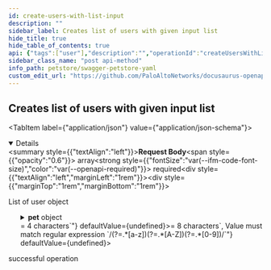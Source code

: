 ```yaml
---
id: create-users-with-list-input
description: ""
sidebar_label: Creates list of users with given input list
hide_title: true
hide_table_of_contents: true
api: {"tags":["user"],"description":"","operationId":"createUsersWithListInput","responses":{"default":{"description":"successful operation"}},"requestBody":{"content":{"application/json":{"schema":{"type":"array","items":{"type":"object","properties":{"id":{"type":"integer","format":"int64","readOnly":true},"pet":{"oneOf":[{"title":"pet","type":"object","required":["name","photoUrls"],"discriminator":{"propertyName":"petType","mapping":{"cat":{"title":"cat","description":"A representation of a cat","allOf":["circular(pet)",{"type":"object","properties":{"huntingSkill":{"type":"string","description":"The measured skill for hunting","default":"lazy","example":"adventurous","enum":["clueless","lazy","adventurous","aggressive"]}},"required":["huntingSkill"]}]},"dog":{"title":"dog","description":"A representation of a dog","allOf":["circular(pet)",{"type":"object","properties":{"packSize":{"type":"integer","format":"int32","description":"The size of the pack the dog is from","default":1,"minimum":1}},"required":["packSize"]}]},"bee":{"title":"bee","description":"A representation of a honey bee","allOf":["circular(pet)",{"type":"object","properties":{"honeyPerDay":{"type":"number","description":"Average amount of honey produced per day in ounces","example":3.14,"multipleOf":0.01}},"required":["honeyPerDay"]}]}}},"properties":{"id":{"externalDocs":{"description":"Find more info here","url":"https://example.com"},"description":"Pet ID","allOf":[{"type":"integer","format":"int64","readOnly":true}]},"category":{"description":"Categories this pet belongs to","allOf":[{"type":"object","properties":{"id":{"description":"Category ID","allOf":[{"type":"integer","format":"int64","readOnly":true}]},"name":{"description":"Category name","type":"string","minLength":1},"sub":{"description":"Test Sub Category","type":"object","properties":{"prop1":{"type":"string","description":"Dumb Property"}}}},"xml":{"name":"Category"}}]},"name":{"description":"The name given to a pet","type":"string","example":"Guru"},"photoUrls":{"description":"The list of URL to a cute photos featuring pet","type":"array","maxItems":20,"xml":{"name":"photoUrl","wrapped":true},"items":{"type":"string","format":"url"}},"friend":{"allOf":["circular(pet)"]},"tags":{"description":"Tags attached to the pet","type":"array","minItems":1,"xml":{"name":"tag","wrapped":true},"items":{"title":"tag","type":"object","properties":{"id":{"description":"Tag ID","allOf":[{"type":"integer","format":"int64","readOnly":true}]},"name":{"description":"Tag name","type":"string","minLength":1}},"xml":{"name":"Tag"}}},"status":{"type":"string","description":"Pet status in the store","enum":["available","pending","sold"]},"petType":{"description":"Type of a pet","type":"string","oneOf":[{"title":"cat","description":"A representation of a cat","allOf":["circular(pet)",{"type":"object","properties":{"huntingSkill":{"type":"string","description":"The measured skill for hunting","default":"lazy","example":"adventurous","enum":["clueless","lazy","adventurous","aggressive"]}},"required":["huntingSkill"]}]},{"title":"dog","description":"A representation of a dog","allOf":["circular(pet)",{"type":"object","properties":{"packSize":{"type":"integer","format":"int32","description":"The size of the pack the dog is from","default":1,"minimum":1}},"required":["packSize"]}]},{"title":"bee","description":"A representation of a honey bee","allOf":["circular(pet)",{"type":"object","properties":{"honeyPerDay":{"type":"number","description":"Average amount of honey produced per day in ounces","example":3.14,"multipleOf":0.01}},"required":["honeyPerDay"]}]}]}},"xml":{"name":"Pet"}},{"title":"tag","type":"object","properties":{"id":{"description":"Tag ID","allOf":[{"type":"integer","format":"int64","readOnly":true}]},"name":{"description":"Tag name","type":"string","minLength":1}},"xml":{"name":"Tag"}}]},"username":{"description":"User supplied username","type":"string","minLength":4,"example":"John78"},"firstName":{"description":"User first name","type":"string","minLength":1,"example":"John"},"lastName":{"description":"User last name","type":"string","minLength":1,"example":"Smith"},"email":{"description":"User email address","type":"string","format":"email","example":"john.smith@example.com"},"password":{"type":"string","description":"User password, MUST contain a mix of upper and lower case letters, as well as digits","format":"password","minLength":8,"pattern":"/(?=.*[a-z])(?=.*[A-Z])(?=.*[0-9])/","example":"drowssaP123"},"phone":{"description":"User phone number in international format","type":"string","pattern":"/^\\+(?:[0-9]-?){6,14}[0-9]$/","example":"+1-202-555-0192"},"userStatus":{"description":"User status","type":"integer","format":"int32"}},"xml":{"name":"User"}}}}},"description":"List of user object","required":true},"method":"post","path":"/user/createWithList","servers":[{"url":"https://petstore.swagger.io/v2","description":"Default server"},{"url":"https://petstore.swagger.io/sandbox","description":"Sandbox server"},{"url":"http://127.0.0.1:4010","description":"Prism Mock API (local)"}],"securitySchemes":{"petstore_auth":{"description":"Get access to data while protecting your account credentials.\nOAuth2 is also a safer and more secure way to give you access.\n","type":"oauth2","flows":{"implicit":{"authorizationUrl":"http://petstore.swagger.io/api/oauth/dialog","scopes":{"write:pets":"modify pets in your account","read:pets":"read your pets"}}}},"api_key":{"description":"For this sample, you can use the api key `special-key` to test the authorization filters.\n","type":"apiKey","name":"api_key","in":"header"}},"jsonRequestBodyExample":[{"pet":{"category":{"name":"string","sub":{"prop1":"string"}},"name":"Guru","photoUrls":["string"],"friend":{},"tags":[{"name":"string"}],"status":"available","petType":{"huntingSkill":"adventurous"}},"username":"John78","firstName":"John","lastName":"Smith","email":"john.smith@example.com","password":"drowssaP123","phone":"+1-202-555-0192","userStatus":0}],"info":{"description":"This is a sample server Petstore server.\nYou can find out more about Swagger at\n[http://swagger.io](http://swagger.io) or on [irc.freenode.net, #swagger](http://swagger.io/irc/).\nFor this sample, you can use the api key `special-key` to test the authorization filters.\n\n## Introduction\nThis API is documented in **OpenAPI format** and is based on\n[Petstore sample](http://petstore.swagger.io/) provided by [swagger.io](http://swagger.io) team.\nIt was **extended** to illustrate features of [generator-openapi-repo](https://github.com/Rebilly/generator-openapi-repo)\ntool and [ReDoc](https://github.com/Redocly/redoc) documentation. In addition to standard\nOpenAPI syntax we use a few [vendor extensions](https://github.com/Redocly/redoc/blob/master/docs/redoc-vendor-extensions.md).\n\n## OpenAPI Specification\nThis API is documented in **OpenAPI format** and is based on\n[Petstore sample](http://petstore.swagger.io/) provided by [swagger.io](http://swagger.io) team.\nIt was **extended** to illustrate features of [generator-openapi-repo](https://github.com/Rebilly/generator-openapi-repo)\ntool and [ReDoc](https://github.com/Redocly/redoc) documentation. In addition to standard\nOpenAPI syntax we use a few [vendor extensions](https://github.com/Redocly/redoc/blob/master/docs/redoc-vendor-extensions.md).\n\n## Cross-Origin Resource Sharing\nThis API features Cross-Origin Resource Sharing (CORS) implemented in compliance with  [W3C spec](https://www.w3.org/TR/cors/).\nAnd that allows cross-domain communication from the browser.\nAll responses have a wildcard same-origin which makes them completely public and accessible to everyone, including any code on any site.\n\n## Authentication\n\nPetstore offers two forms of authentication:\n  - API Key\n  - OAuth2\nOAuth2 - an open protocol to allow secure authorization in a simple\nand standard method from web, mobile and desktop applications.\n","version":"2.0.0","title":"Swagger Petstore YAML","termsOfService":"http://swagger.io/terms/","contact":{"name":"API Support","email":"apiteam@swagger.io","url":"https://github.com/Redocly/redoc"},"x-logo":{"url":"https://redocly.github.io/redoc/petstore-logo.png","altText":"Petstore logo"},"license":{"name":"Apache 2.0","url":"http://www.apache.org/licenses/LICENSE-2.0.html"}},"postman":{"name":"Creates list of users with given input list","description":{"content":"","type":"text/plain"},"url":{"path":["user","createWithList"],"host":["{{baseUrl}}"],"query":[],"variable":[]},"header":[{"key":"Content-Type","value":"application/json"}],"method":"POST","body":{"mode":"raw","raw":"\"\"","options":{"raw":{"language":"json"}}}}}
sidebar_class_name: "post api-method"
info_path: petstore/swagger-petstore-yaml
custom_edit_url: "https://github.com/PaloAltoNetworks/docusaurus-openapi-docs/issues/new?labels=documentation&template=documentation_problem.md&title=[Documentation] Requesting changes to 'Creates list of users with given input list' (create-users-with-list-input)"
---
```



## Creates list of users with given input list

<MimeTabs><TabItem label={"application/json"} value={"application/json-schema"}><details style={{}} data-collapsed={false} open={true}><summary style={{"textAlign":"left"}}><strong>Request Body</strong><span style={{"opacity":"0.6"}}> array</span><strong style={{"fontSize":"var(--ifm-code-font-size)","color":"var(--openapi-required)"}}> required</strong></summary><div style={{"textAlign":"left","marginLeft":"1rem"}}><div style={{"marginTop":"1rem","marginBottom":"1rem"}}>

List of user object

</div></div><ul style={{"marginLeft":"1rem"}}><SchemaItem collapsible={true} className={"schemaItem"}><details style={{}}><summary style={{}}><strong>pet</strong><span style={{"opacity":"0.6"}}> object</span></summary><div style={{"marginLeft":"1rem"}}><li><div><span className={"badge badge--info"}>oneOf</span><SchemaTabs><TabItem label={"pet"} value={"0-item-properties"}><SchemaItem collapsible={true} className={"schemaItem"}><details style={{}}><summary style={{}}><strong>category</strong><span style={{"opacity":"0.6"}}> Category</span></summary><div style={{"marginLeft":"1rem"}}><SchemaItem collapsible={false} name={"name"} required={false} schemaDescription={"Category name"} schemaName={"string"} qualifierMessage={"**Possible values:** `non-empty`"} defaultValue={undefined}></SchemaItem><SchemaItem collapsible={true} className={"schemaItem"}><details style={{}}><summary style={{}}><strong>sub</strong><span style={{"opacity":"0.6"}}> object</span></summary><div style={{"marginLeft":"1rem"}}><div style={{"marginTop":".5rem","marginBottom":".5rem"}}>

Test Sub Category

</div><SchemaItem collapsible={false} name={"prop1"} required={false} schemaDescription={"Dumb Property"} schemaName={"string"} qualifierMessage={undefined} defaultValue={undefined}></SchemaItem></div></details></SchemaItem></div></details></SchemaItem><SchemaItem collapsible={false} name={"name"} required={true} schemaDescription={"The name given to a pet"} schemaName={"string"} qualifierMessage={undefined} defaultValue={undefined}></SchemaItem><SchemaItem collapsible={false} name={"photoUrls"} required={true} schemaDescription={"The list of URL to a cute photos featuring pet"} schemaName={"url[]"} qualifierMessage={"**Possible values:** `<= 20`"} defaultValue={undefined}></SchemaItem><SchemaItem collapsible={false} name={"friend"} required={false} schemaDescription={undefined} schemaName={"circular(pet)"} qualifierMessage={undefined} defaultValue={undefined}></SchemaItem><SchemaItem collapsible={true} className={"schemaItem"}><details style={{}}><summary style={{}}><strong>tags</strong><span style={{"opacity":"0.6"}}> Tag[]</span></summary><div style={{"marginLeft":"1rem"}}><div style={{"marginTop":".5rem","marginBottom":".5rem"}}>

**Possible values:** `>= 1`

</div><div style={{"marginTop":".5rem","marginBottom":".5rem"}}>

Tags attached to the pet

</div><SchemaItem collapsible={false} name={"name"} required={false} schemaDescription={"Tag name"} schemaName={"string"} qualifierMessage={"**Possible values:** `non-empty`"} defaultValue={undefined}></SchemaItem></div></details></SchemaItem><SchemaItem collapsible={false} name={"status"} required={false} schemaDescription={"Pet status in the store"} schemaName={"string"} qualifierMessage={"**Possible values:** [`available`, `pending`, `sold`]"} defaultValue={undefined}></SchemaItem><div className={"discriminatorItem"}><div><strong style={{"paddingLeft":"1rem"}}>petType</strong><span style={{"opacity":"0.6"}}> string</span><div style={{"paddingLeft":"1rem"}}>

**Possible values:** [`cat`, `dog`, `bee`]

</div><div style={{"paddingLeft":"1rem"}}>

Type of a pet

</div><DiscriminatorTabs><TabItem label={"cat"} value={"0-item-discriminator"}><div style={{"marginLeft":"-4px"}}><SchemaItem collapsible={false} name={"huntingSkill"} required={true} schemaDescription={"The measured skill for hunting"} schemaName={"string"} qualifierMessage={"**Possible values:** [`clueless`, `lazy`, `adventurous`, `aggressive`]"} defaultValue={"lazy"}></SchemaItem></div></TabItem><TabItem label={"dog"} value={"1-item-discriminator"}><div style={{"marginLeft":"-4px"}}><SchemaItem collapsible={false} name={"packSize"} required={true} schemaDescription={"The size of the pack the dog is from"} schemaName={"int32"} qualifierMessage={"**Possible values:** `>= 1`"} defaultValue={1}></SchemaItem></div></TabItem><TabItem label={"bee"} value={"2-item-discriminator"}><div style={{"marginLeft":"-4px"}}><SchemaItem collapsible={false} name={"honeyPerDay"} required={true} schemaDescription={"Average amount of honey produced per day in ounces"} schemaName={"number"} qualifierMessage={undefined} defaultValue={undefined}></SchemaItem></div></TabItem></DiscriminatorTabs></div></div></TabItem><TabItem label={"tag"} value={"1-item-properties"}><SchemaItem collapsible={false} name={"name"} required={false} schemaDescription={"Tag name"} schemaName={"string"} qualifierMessage={"**Possible values:** `non-empty`"} defaultValue={undefined}></SchemaItem></TabItem></SchemaTabs></div></li></div></details></SchemaItem><SchemaItem collapsible={false} name={"username"} required={false} schemaDescription={"User supplied username"} schemaName={"string"} qualifierMessage={"**Possible values:** `>= 4 characters`"} defaultValue={undefined}></SchemaItem><SchemaItem collapsible={false} name={"firstName"} required={false} schemaDescription={"User first name"} schemaName={"string"} qualifierMessage={"**Possible values:** `non-empty`"} defaultValue={undefined}></SchemaItem><SchemaItem collapsible={false} name={"lastName"} required={false} schemaDescription={"User last name"} schemaName={"string"} qualifierMessage={"**Possible values:** `non-empty`"} defaultValue={undefined}></SchemaItem><SchemaItem collapsible={false} name={"email"} required={false} schemaDescription={"User email address"} schemaName={"email"} qualifierMessage={undefined} defaultValue={undefined}></SchemaItem><SchemaItem collapsible={false} name={"password"} required={false} schemaDescription={"User password, MUST contain a mix of upper and lower case letters, as well as digits"} schemaName={"password"} qualifierMessage={"**Possible values:** `>= 8 characters`, Value must match regular expression `/(?=.*[a-z])(?=.*[A-Z])(?=.*[0-9])/`"} defaultValue={undefined}></SchemaItem><SchemaItem collapsible={false} name={"phone"} required={false} schemaDescription={"User phone number in international format"} schemaName={"string"} qualifierMessage={"**Possible values:** Value must match regular expression `/^\\+(?:[0-9]-?){6,14}[0-9]$/`"} defaultValue={undefined}></SchemaItem><SchemaItem collapsible={false} name={"userStatus"} required={false} schemaDescription={"User status"} schemaName={"int32"} qualifierMessage={undefined} defaultValue={undefined}></SchemaItem></ul></details></TabItem></MimeTabs><div><ApiTabs><TabItem label={"default"} value={"default"}><div>

successful operation

</div><div></div></TabItem></ApiTabs></div>